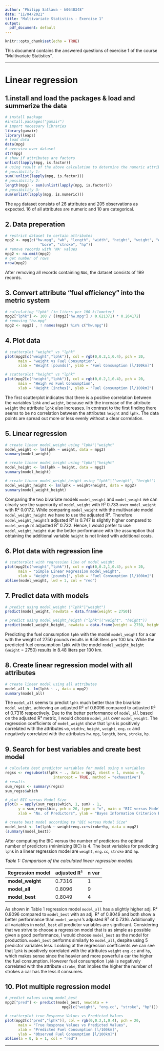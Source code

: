 ```yaml
---
author: "Philipp Satlawa - h0640348"
date: "11/04/2021"
title: "Multivariate Statistics - Exercise 1"
output:
  pdf_document: default
---
```


```r
knitr::opts_chunk$set(echo = TRUE)
```

This document contains the answered questions of exercise 1 of the course "Multivariate Statistics".

***

# Linear regression

## 1.install and load the packages & load and summerize the data
```r
# install package
#install.packages("gamair")
# import necessary libraries
library(gamair)
library(leaps)
# load data
data(mpg)
# overview over dataset
str(mpg)
# show if attributes are factors
unlist(lapply(mpg, is.factor))
# using result of the above calculation to determine the numeric attributes
# possibility 1:
sum(!unlist(lapply(mpg, is.factor)))
# possibility 2:
length(mpg) - sum(unlist(lapply(mpg, is.factor)))
# possibility 3:
sum(unlist(lapply(mpg, is.numeric)))
```
The `mpg` dataset consists of 26 attributes and 205 observations as expected.
16 of all attributes are numeric and 10 are categorical.


## 2. Data preperation
```r
# restrict dataset to certain attributes 
mpg2 <- mpg[c("hw.mpg", "wb", "length", "width", "height", "weight", "eng.cc",
                "bore", "stroke", "hp")]
# remove records with 'NA' values
mpg2 <- na.omit(mpg2)
# get number of rows
nrow(mpg2)
```
After removing all records containing `NA`s, the dataset consists of 199 records. 


## 3. Convert attribute "fuel efficiency" into the metric system 
```r
# calculating "lphk" (in liters per 100 kilometer)
mpg2["lphk"] <- 100 / ((mpg2["hw.mpg"] / 0.621371) * 0.264172)
# removing "hw.mpg"
mpg2 <- mpg2[ , ! names(mpg2) %in% c("hw.mpg")]
```


## 4. Plot data
```r
# scatterplot "weight" vs "lphk"
plot(mpg2[c("weight","lphk")], col = rgb(0,0.2,1,0.4), pch = 20,
      main = "weight vs Fuel Consumption",
      xlab = "Weight [pounds]", ylab = "Fuel Consumption [l/100km]")

# scatterplot "height" vs "lphk"
plot(mpg2[c("height","lphk")], col = rgb(0,0.2,1,0.4), pch = 20,
      main = "Heigh vs Fuel Consumption",
      xlab = "Height [inches]", ylab = "Fuel Consumption [l/100km]")
```
The first scatterplot indicates that there is a positive correlation between the variables `lphk` and `weight`, because with the increase of the attribute `weight` the attribute `lphk` also increases. In contrast to the first finding there seems to be no correlation between the attributes `height` and `lphk`. The data points are spread out more or less evenly without a clear correlation.


## 5. Linear regression
```r
# create linear model_weight using "lphk"|"weight"
model_weight <- lm(lphk ~ weight, data = mpg2)
summary(model_weight)

# create linear model_height using "lphk"|"height"
model_height <- lm(lphk ~ height, data = mpg2)
summary(model_height)

# create linear model_weight_height using "lphk"|("weight", "height")
model_weight_height <- lm(lphk ~ weight+height, data = mpg2)
summary(model_weight_height)

```
Comparing the two bivariate models `model_weight` and `model_weight` we can clearly see the superiority of `model_weight` with R² 0.733 over `model_weight` with R² 0.0172. While comparing `model_weight` with the multivariate model `model_weight_height` we have to use the adjusted R². Therefore `model_weight_height`'s adjusted R² is 0.747 is slightly higher compared to `model_weight`'s adjusted R² 0.732. Hence, I would prefer to use `model_weight_height` due the better performance with the assumption that obtaining the additional variable `height` is not linked with additional costs.


## 6. Plot data with regression line
```r
# scatterplot with regression line of model_weight
plot(mpg2[c("weight","lphk")], col = rgb(0,0.2,1,0.4), pch = 20,
      main = "Simple Linear Regression model_weight",
      xlab = "Weight [pounds]", ylab = "Fuel Consumption [l/100km]")
abline(model_weight, lwd = 1, col = "red")
```


## 7. Predict data with models
```r
# predict using model_weight ("lphk"|"weight")
predict(model_weight, newdata = data.frame(weight = 2750))

# predict using model_weight_heigth ("lphk"|("weight", "height"))
predict(model_weight_height, newdata = data.frame(weight = 2750, height = 55))
```
Predicting the fuel consumption `lphk` with the model `model_weight` for a car with the weight of 2750 pounds results in 8.58 liters per 100 km. While the predicted fuel consumption `lphk` with the model `model_weight_height` (`weight` = 2750) results in 8.48 liters per 100 km.


## 8. Create linear regression model with all attributes
```r
# create linear model using all attributes
model_all <- lm(lphk ~ ., data = mpg2)
summary(model_all)
```
The `model_all` seems to predict `lphk` much better than the bivariate `model_weight`, achieving an adjusted R² of 0.8096 compared to adjusted R² of 0.7316 respectively. Due to the better performance of `model_all` based on the adjusted R² metric, I would choose `model_all` over `model_weight`.
The regression coefficients of `model_weight` show that `lphk` is positively correlated with the attributes `wb`, `widthv`, `height`, `weight`, `eng.cc` and negatively correlated with the attributes `hw.mpg`, `length`, `bore`, `stroke`, `hp`.


## 9. Search for best variables and create best model
```r
# calculate best predictor variables for model using n variables
regss <- regsubsets(lphk ~ ., data = mpg2, nbest = 1, nvmax = 9,
                      intercept = TRUE, method = "exhaustive")
# results
sum_regss <- summary(regss)
sum_regss$which

# plot BIC versus Model Size
plot(x = apply(sum_regss$which, 1, sum) - 1,
      y = sum_regss$bic, pch = 20, type = "o", main = "BIC versus Model Size",
      xlab = "No. of Predictors", ylab = "Bayes Information Criterion BIC")

# create best model according to "BIC versus Model Size"
model_best <- lm(lphk ~ weight+eng.cc+stroke+hp, data = mpg2)
(summary(model_best))
```
After computing the BIC versus the number of predictors the optimal number of predictors (minimizing BIC) is 4. The best variables for predicting `lphk` in a linear regression model are `weight`, `eng.cc`, `stroke` and `hp`.

\center _Table 1: Comparison of the calculated linear regression models._ \center

**Regression model** | **adjusted R²** | **n var** |
-------------------- | --------------- | --------- |
**model_weight**     |   0.7316        | 1         |
**model_all**        |   0.8096        | 9         |
**model_best**       |   0.8049        | 4         |

As shown in Table 1 regression model `model_all` has a slightly higher adj. R² 0.8096 compared to `model_best` with an adj. R² of 0.8049 and both show a better performance than `model_weight`'s adjusted R² of 0.7316. Additionally all variables in `model_best` all predictor variables are significant. Considering that we strive to choose a regression model that is as simple as possible given a good performance, I would choose `model_best` as the model for production. `model_best` performs similarly to `model_all`, despite using 5 predictor variables less.
Looking at the regression coefficients we can see that `lphk` is  positively correlated with the attributes `weight` `eng.cc` and `hp`, which makes sense since the heavier and more powerful a car the higher the fuel consumption. However fuel consumption `lphk` is negatively correlated with the attribute `stroke`, that implies the higher the number of strokes a car has the less it consumes.


## 10. Plot multiple regression model
```r
# predict values using model_best 
mpg2["pred"] <- predict(model_best, newdata = +
                          mpg2[c("weight", "eng.cc", "stroke", "hp")])

# scatterplot true Response Values vs Predicted Values
plot(mpg2[c("pred","lphk")], col = rgb(0,0.2,1,0.4), pch = 20,
      main = "True Response Values vs Predicted Values",
      xlab = "Predicted Fuel Consumption [l/100km]",
      ylab = "Observed Fuel Consumption [l/100km]")
abline(a = 0, b = 1, col = "red")
```

***